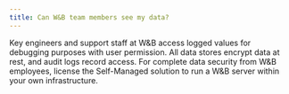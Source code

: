 ```yaml
---
title: Can W&B team members see my data?
---
```


Key engineers and support staff at W&B access logged values for debugging purposes with user permission. All data stores encrypt data at rest, and audit logs record access. For complete data security from W&B employees, license the Self-Managed solution to run a W&B server within your own infrastructure.
